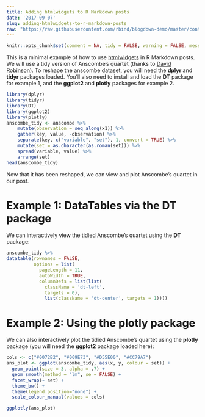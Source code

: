 ```yaml
---
title: Adding htmlwidgets to R Markdown posts
date: '2017-09-07'
slug: adding-htmlwidgets-to-r-markdown-posts
raw: "https://raw.githubusercontent.com/rbind/blogdown-demo/master/content/post/2017-09-07-adding-htmlwidgets-to-r-markdown-posts.Rmd"
---
```


```r
knitr::opts_chunk$set(comment = NA, tidy = FALSE, warning = FALSE, message = FALSE)
```

This is a minimal example of how to use [htmlwidgets](http://www.htmlwidgets.org/index.html) in R Markdown posts. We will use a tidy version of Anscombe's quartet (thanks to [David Robinson](https://rpubs.com/dgrtwo/tidy-anscombe)). To reshape the anscombe dataset, you will need the **dplyr** and **tidyr** packages loaded. You'll also need to install and load the **DT** package for example 1, and the **ggplot2** and **plotly** packages for example 2.

```r
library(dplyr)
library(tidyr)
library(DT)
library(ggplot2)
library(plotly)
anscombe_tidy <- anscombe %>%
    mutate(observation = seq_along(x1)) %>%
    gather(key, value, -observation) %>%
    separate(key, c("variable", "set"), 1, convert = TRUE) %>%
    mutate(set = as.character(as.roman(set))) %>%
    spread(variable, value) %>%
    arrange(set)
head(anscombe_tidy)
```

Now that it has been reshaped, we can view and plot Anscombe's quartet in our post.


# Example 1: DataTables via the **DT** package

We can interactively view the tidied Anscombe's quartet using the **DT** package:

```r
anscombe_tidy %>% 
datatable(rownames = FALSE, 
          options = list(
            pageLength = 11, 
            autoWidth = TRUE, 
            columnDefs = list(list(
              className = 'dt-left', 
              targets = 0),
              list(className = 'dt-center', targets = 1))))
```


# Example 2: Using the **plotly** package

We can also interactively plot the tidied Anscombe's quartet using the **plotly** package (you will need the **ggplot2** package loaded here):


```r
cols <- c("#0072B2", "#009E73", "#D55E00", "#CC79A7")
ans_plot <- ggplot(anscombe_tidy, aes(x, y, colour = set)) +
  geom_point(size = 3, alpha = .7) +
  geom_smooth(method = "lm", se = FALSE) + 
  facet_wrap(~ set) +
  theme_bw() +
  theme(legend.position="none") +
  scale_colour_manual(values = cols) 

ggplotly(ans_plot)
```


